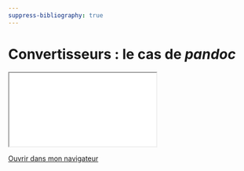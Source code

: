 ```yaml
---
suppress-bibliography: true
---
```


# Convertisseurs : le cas de *pandoc* 

::: {.content-visible when-format="html" unless-format="revealjs"}

```{=html}
<iframe src="_slides/pandoc.html"></iframe>
```
[Ouvrir dans mon navigateur](_slides/pandoc.html){target="_blank"} 

::: 